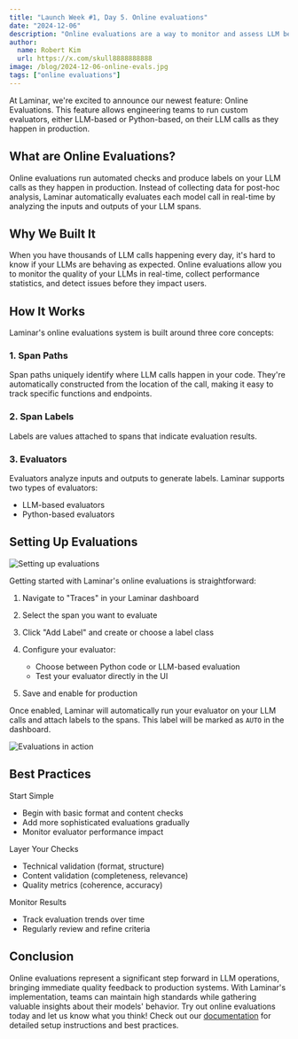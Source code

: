 ```yaml
---
title: "Launch Week #1, Day 5. Online evaluations"
date: "2024-12-06"
description: "Online evaluations are a way to monitor and assess LLM behavior in real-time"
author:
  name: Robert Kim
  url: https://x.com/skull8888888888
image: /blog/2024-12-06-online-evals.jpg
tags: ["online evaluations"]
---
```


At Laminar, we're excited to announce our newest feature: Online Evaluations. This feature allows engineering teams to run custom evaluators, either LLM-based or Python-based, on their LLM calls as they happen in production.

## What are Online Evaluations?
Online evaluations run automated checks and produce labels on your LLM calls as they happen in production. Instead of collecting data for post-hoc analysis, Laminar automatically evaluates each model call in real-time by analyzing the inputs and outputs of your LLM spans.

## Why We Built It
When you have thousands of LLM calls happening every day, it's hard to know if your LLMs are behaving as expected. Online evaluations allow you to monitor the quality of your LLMs in real-time, collect performance statistics, and detect issues before they impact users.

## How It Works
Laminar's online evaluations system is built around three core concepts:

### 1. Span Paths

Span paths uniquely identify where LLM calls happen in your code. They're automatically constructed from the location of the call, making it easy to track specific functions and endpoints.

### 2. Span Labels

Labels are values attached to spans that indicate evaluation results. 

### 3. Evaluators

Evaluators analyze inputs and outputs to generate labels. Laminar supports two types of evaluators:

- LLM-based evaluators
- Python-based evaluators


## Setting Up Evaluations
![Setting up evaluations](/blog/2024-12-06-online-evals-example.png)

Getting started with Laminar's online evaluations is straightforward:

1. Navigate to "Traces" in your Laminar dashboard
2. Select the span you want to evaluate
3. Click "Add Label" and create or choose a label class
4. Configure your evaluator:

    - Choose between Python code or LLM-based evaluation
    - Test your evaluator directly in the UI
5. Save and enable for production

Once enabled, Laminar will automatically run your evaluator on your LLM calls and attach labels to the spans. This label will be marked as `AUTO` in the dashboard.

![Evaluations in action](/blog/2024-12-06-online-evals-test-label.png)

## Best Practices

Start Simple

- Begin with basic format and content checks
- Add more sophisticated evaluations gradually
- Monitor evaluator performance impact


Layer Your Checks

- Technical validation (format, structure)
- Content validation (completeness, relevance)
- Quality metrics (coherence, accuracy)

Monitor Results

- Track evaluation trends over time
- Regularly review and refine criteria


## Conclusion
Online evaluations represent a significant step forward in LLM operations, bringing immediate quality feedback to production systems. With Laminar's implementation, teams can maintain high standards while gathering valuable insights about their models' behavior.
Try out online evaluations today and let us know what you think! Check out our [documentation](https://docs.lmnr.ai/evaluations/online-evaluations) for detailed setup instructions and best practices.